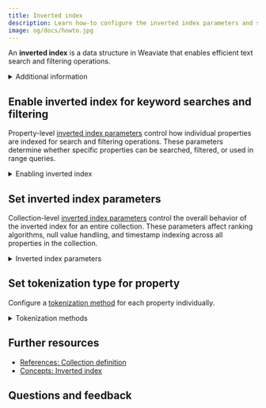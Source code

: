 ```yaml
---
title: Inverted index
description: Learn how-to configure the inverted index parameters and set the tokenization type for properties.
image: og/docs/howto.jpg
---
```



An **inverted index** is a data structure in Weaviate that enables efficient text search and filtering operations.

<details>
<summary>Additional information</summary>

In Weaviate, the inverted index supports search capabilities such as keyword search, filtering, and range queries. An inverted index maps from terms (_tokens_) back to the objects that contain them. This mapping allows Weaviate to quickly identify which objects contain specific terms or match certain criteria during search queries.

You can configure how the inverted index behaves for each collection and property through various parameters that control [indexing behavior](#set-inverted-index-parameters) and [tokenization strategies](#set-tokenization-type-for-property). Proper configuration of these parameters is crucial for optimizing both search performance and storage efficiency.

</details>

## Enable inverted index for keyword searches and filtering

Property-level [inverted index parameters](../config-refs/indexing/inverted-index.mdx#inverted-index-parameters) control how individual properties are indexed for search and filtering operations. These parameters determine whether specific properties can be searched, filtered, or used in range queries.

<details>
<summary>Enabling inverted index</summary>

The inverted index in Weaviate can be enabled through parameters at the property level:

**`index_filterable`** - Controls whether a property can be used in where filters. When set to `true`, the property values are indexed for efficient filtering operations. Disable this for properties that don't need filtering to save storage space.

**`index_searchable`** - Determines whether a property participates in keyword search queries. When `true`, the property's text content is tokenized and indexed for search. Set to `false` for properties that shouldn't be searchable to improve performance.

**`index_range_filters`** - Enables range filtering capabilities (greater than, less than, etc.) for numerical and date properties. When enabled, additional indexing structures are created to support efficient range queries.

</details>

<Tabs groupId="languages">
  <TabItem value="py" label="Python">
    <FilteredTextBlock
      text={PyCode}
      startMarker="# START EnableInvertedIndex"
      endMarker="# END EnableInvertedIndex"
      language="py"
    />
  </TabItem>
  <TabItem value="js" label="JS/TS">
    <FilteredTextBlock
      text={TSCode}
      startMarker="// START EnableInvertedIndex"
      endMarker="// END EnableInvertedIndex"
      language="ts"
    />
  </TabItem>
  <TabItem value="java" label="Java">
    <FilteredTextBlock
      text={JavaCode}
      startMarker="// START SetInvertedIndexParams"
      endMarker="// END SetInvertedIndexParams"
      language="java"
    />
  </TabItem>
  <TabItem value="go" label="Go">
    <FilteredTextBlock
      text={GoCode}
      startMarker="// START SetInvertedIndexParams"
      endMarker="// END SetInvertedIndexParams"
      language="gonew"
    />
  </TabItem>
</Tabs>

## Set inverted index parameters

Collection-level [inverted index parameters](../config-refs/indexing/inverted-index.mdx#inverted-index-parameters) control the overall behavior of the inverted index for an entire collection. These parameters affect ranking algorithms, null value handling, and timestamp indexing across all properties in the collection.

<details>
<summary>Inverted index parameters</summary>

The inverted index in Weaviate can be configured through various parameters at the collection level:

**`bm25_b`** - Controls the degree of normalization by document length in the BM25 ranking algorithm. Values range from 0 to 1, where 0 means no length normalization and 1 means full normalization. Higher values favor shorter documents.

**`bm25_k1`** - Controls term frequency saturation in BM25. Higher values make term frequency more important, while lower values reduce the impact of term frequency on scoring.

**`index_null_state`** - Determines whether null values are indexed. When enabled, you can filter for objects that have null values in specific properties.

**`index_property_length`** - Controls whether the length of text properties is indexed. When enabled, allows filtering based on text length and can improve certain ranking algorithms.

**`index_timestamps`** - Enables indexing of creation and update timestamps for objects, allowing filtering and sorting operations.

</details>

<Tabs groupId="languages">
  <TabItem value="py" label="Python">
    <FilteredTextBlock
      text={PyCode}
      startMarker="# START SetInvertedIndexParams"
      endMarker="# END SetInvertedIndexParams"
      language="py"
    />
  </TabItem>
  <TabItem value="js" label="JS/TS">
    <FilteredTextBlock
      text={TSCode}
      startMarker="// START SetInvertedIndexParams"
      endMarker="// END SetInvertedIndexParams"
      language="ts"
    />
  </TabItem>
  <TabItem value="java" label="Java">
    <FilteredTextBlock
      text={JavaCode}
      startMarker="// START SetInvertedIndexParams"
      endMarker="// END SetInvertedIndexParams"
      language="java"
    />
  </TabItem>
  <TabItem value="go" label="Go">
    <FilteredTextBlock
      text={GoCode}
      startMarker="// START SetInvertedIndexParams"
      endMarker="// END SetInvertedIndexParams"
      language="gonew"
    />
  </TabItem>
</Tabs>

## Set tokenization type for property

Configure a [tokenization method](../config-refs/collections.mdx#tokenization) for each property individually.

<details>
<summary>Tokenization methods</summary>

Tokenization determines how text content is broken down into individual terms that can be indexed and searched. Weaviate supports several tokenization strategies:

**`word`** - The default tokenization that splits text on whitespace and punctuation, converting to lowercase. Best for general text search where you want to match individual words.

**`lowercase`** - Converts the entire property value to lowercase but treats it as a single token. Useful for exact matching of short strings like categories or tags while being case-insensitive.

**`whitespace`** - Splits text only on whitespace characters, preserving punctuation and case. Good when punctuation is meaningful for search.

**`field`** - Treats the entire property value as a single token without any processing. Use for exact matching of complete field values like IDs, email addresses, or URLs.

**`trigram`** - Breaks text into overlapping 3-character sequences. Enables fuzzy matching and is useful for handling typos or partial matches.

**`gse`** - Google Search Engine tokenization, optimized for Chinese, Japanese, and Korean text. Provides language-aware tokenization for CJK languages.

</details>

<Tabs groupId="languages">
  <TabItem value="py" label="Python">
    <FilteredTextBlock
      text={PyCode}
      startMarker="# START PropertyTokenization"
      endMarker="# END PropertyTokenization"
      language="py"
    />
  </TabItem>
  <TabItem value="js" label="JS/TS">
    <FilteredTextBlock
      text={TSCode}
      startMarker="// START PropertyTokenization"
      endMarker="// END PropertyTokenization"
      language="ts"
    />
  </TabItem>
  <TabItem value="java" label="Java">
    <FilteredTextBlock
      text={JavaCode}
      startMarker="// START PropModuleSettings"
      endMarker="// END PropModuleSettings"
      language="java"
    />
  </TabItem>
  <TabItem value="go" label="Go">
    <FilteredTextBlock
      text={GoCode}
      startMarker="// START PropModuleSettings"
      endMarker="// END PropModuleSettings"
      language="gonew"
    />
  </TabItem>
</Tabs>

## Further resources

- [References: Collection definition](/weaviate/config-refs/collections.mdx)
- [Concepts: Inverted index](../config-refs/indexing/inverted-index.mdx)

## Questions and feedback


<DocsFeedback />
